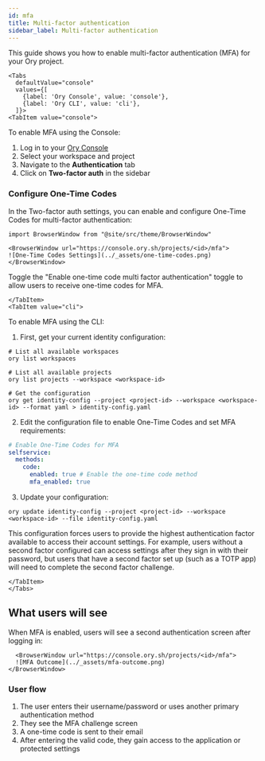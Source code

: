 ```yaml
---
id: mfa
title: Multi-factor authentication
sidebar_label: Multi-factor authentication
---
```


This guide shows you how to enable multi-factor authentication (MFA) for your Ory project.

```mdx-code-block
<Tabs
  defaultValue="console"
  values={[
    {label: 'Ory Console', value: 'console'},
    {label: 'Ory CLI', value: 'cli'},
  ]}>
<TabItem value="console">
```

To enable MFA using the Console:

1. Log in to your [Ory Console](https://console.ory.sh/)
2. Select your workspace and project
3. Navigate to the **Authentication** tab
4. Click on **Two-factor auth** in the sidebar

### Configure One-Time Codes

In the Two-factor auth settings, you can enable and configure One-Time Codes for multi-factor authentication:

```mdx-code-block
import BrowserWindow from "@site/src/theme/BrowserWindow"

<BrowserWindow url="https://console.ory.sh/projects/<id>/mfa">
![One-Time Codes Settings](../_assets/one-time-codes.png)
</BrowserWindow>
```

Toggle the "Enable one-time code multi factor authentication" toggle to allow users to receive one-time codes for MFA.

```mdx-code-block
</TabItem>
<TabItem value="cli">
```

To enable MFA using the CLI:

1. First, get your current identity configuration:

```shell
# List all available workspaces
ory list workspaces

# List all available projects
ory list projects --workspace <workspace-id>

# Get the configuration
ory get identity-config --project <project-id> --workspace <workspace-id> --format yaml > identity-config.yaml
```

2. Edit the configuration file to enable One-Time Codes and set MFA requirements:

```yaml
# Enable One-Time Codes for MFA
selfservice:
  methods:
    code:
      enabled: true # Enable the one-time code method
      mfa_enabled: true
```

3. Update your configuration:

```shell
ory update identity-config --project <project-id> --workspace <workspace-id> --file identity-config.yaml
```

This configuration forces users to provide the highest authentication factor available to access their account settings. For
example, users without a second factor configured can access settings after they sign in with their password, but users that have
a second factor set up (such as a TOTP app) will need to complete the second factor challenge.

```mdx-code-block
</TabItem>
</Tabs>
```

## What users will see

When MFA is enabled, users will see a second authentication screen after logging in:

```mdx-code-block
  <BrowserWindow url="https://console.ory.sh/projects/<id>/mfa">
  ![MFA Outcome](../_assets/mfa-outcome.png)
</BrowserWindow>
```

### User flow

1. The user enters their username/password or uses another primary authentication method
2. They see the MFA challenge screen
3. A one-time code is sent to their email
4. After entering the valid code, they gain access to the application or protected settings
